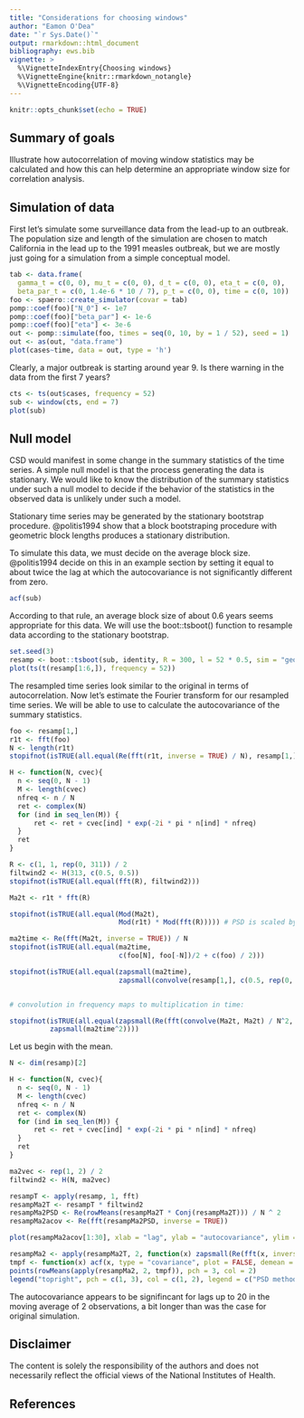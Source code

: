 ```yaml
---
title: "Considerations for choosing windows"
author: "Eamon O'Dea"
date: "`r Sys.Date()`"
output: rmarkdown::html_document
bibliography: ews.bib
vignette: >
  %\VignetteIndexEntry{Choosing windows}
  %\VignetteEngine{knitr::rmarkdown_notangle}
  %\VignetteEncoding{UTF-8}
---
```



```r
knitr::opts_chunk$set(echo = TRUE)

```

## Summary of goals

Illustrate how autocorrelation of moving window statistics may be calculated and how this can help determine an appropriate window size for correlation analysis.

## Simulation of data

First let's simulate some surveillance data from the lead-up to an outbreak.
The population size and length of the simulation are chosen to match California in the lead up to the 1991 measles outbreak, but we are mostly just going for a simulation from a simple conceptual model.

```r

tab <- data.frame(
  gamma_t = c(0, 0), mu_t = c(0, 0), d_t = c(0, 0), eta_t = c(0, 0), 
  beta_par_t = c(0, 1.4e-6 * 10 / 7), p_t = c(0, 0), time = c(0, 10))
foo <- spaero::create_simulator(covar = tab)
pomp::coef(foo)["N_0"] <- 1e7
pomp::coef(foo)["beta_par"] <- 1e-6
pomp::coef(foo)["eta"] <- 3e-6
out <- pomp::simulate(foo, times = seq(0, 10, by = 1 / 52), seed = 1)
out <- as(out, "data.frame")
plot(cases~time, data = out, type = 'h')
```


Clearly, a major outbreak is starting around year 9. Is there warning in the data from the first 7 years?

```r
cts <- ts(out$cases, frequency = 52)
sub <- window(cts, end = 7)
plot(sub)

```

## Null model

CSD would manifest in some change in the summary statistics of the time series. A simple null model is that the process generating the data is stationary. We would like to know the distribution of the summary statistics under such a null model to decide if the behavior of the statistics in the observed data is unlikely under such a model.

Stationary time series may be generated by the stationary bootstrap procedure. @politis1994 show that a block bootstraping procedure with geometric block lengths produces a stationary distribution. 

To simulate this data, we must decide on the average block size. @politis1994 decide on this in an example section by setting it equal to about twice the lag at which the autocovariance is not significantly different from zero.

```r
acf(sub)
```


According to that rule, an average block size of about 0.6 years seems appropriate for this data. We will use the boot::tsboot() function to resample data according to the stationary bootstrap.


```r
set.seed(3)
resamp <- boot::tsboot(sub, identity, R = 300, l = 52 * 0.5, sim = "geom")$t
plot(ts(t(resamp[1:6,]), frequency = 52))
```

The resampled time series look similar to the original in terms of autocorrelation. Now let's estimate the Fourier transform for our resampled time series. We will be able to use to calculate the autocovariance of the summary statistics.

```r

foo <- resamp[1,]
r1t <- fft(foo)
N <- length(r1t)
stopifnot(isTRUE(all.equal(Re(fft(r1t, inverse = TRUE) / N), resamp[1,])))

H <- function(N, cvec){
  n <- seq(0, N - 1)
  M <- length(cvec)
  nfreq <- n / N
  ret <- complex(N)
  for (ind in seq_len(M)) {
      ret <- ret + cvec[ind] * exp(-2i * pi * n[ind] * nfreq)
  }
  ret
}

R <- c(1, 1, rep(0, 311)) / 2
filtwind2 <- H(313, c(0.5, 0.5))
stopifnot(isTRUE(all.equal(fft(R), filtwind2)))

Ma2t <- r1t * fft(R)

stopifnot(isTRUE(all.equal(Mod(Ma2t), 
                           Mod(r1t) * Mod(fft(R))))) # PSD is scaled by PSD of respone function

ma2time <- Re(fft(Ma2t, inverse = TRUE)) / N
stopifnot(isTRUE(all.equal(ma2time, 
                           c(foo[N], foo[-N])/2 + c(foo) / 2)))

stopifnot(isTRUE(all.equal(zapsmall(ma2time),
                           zapsmall(convolve(resamp[1,], c(0.5, rep(0, 311), 0.5))))))


# convolution in frequency maps to multiplication in time:

stopifnot(isTRUE(all.equal(zapsmall(Re(fft(convolve(Ma2t, Ma2t) / N^2, inverse = TRUE))),
          zapsmall(ma2time^2))))

```

Let us begin with the mean.

```r

N <- dim(resamp)[2]

H <- function(N, cvec){
  n <- seq(0, N - 1)
  M <- length(cvec)
  nfreq <- n / N
  ret <- complex(N)
  for (ind in seq_len(M)) {
      ret <- ret + cvec[ind] * exp(-2i * pi * n[ind] * nfreq)
  }
  ret
}

ma2vec <- rep(1, 2) / 2
filtwind2 <- H(N, ma2vec)

resampT <- apply(resamp, 1, fft)
resampMa2T <- resampT * filtwind2
resampMa2PSD <- Re(rowMeans(resampMa2T * Conj(resampMa2T))) / N ^ 2
resampMa2acov <- Re(fft(resampMa2PSD, inverse = TRUE))

plot(resampMa2acov[1:30], xlab = "lag", ylab = "autocovariance", ylim = c(0, 15))

resampMa2 <- apply(resampMa2T, 2, function(x) zapsmall(Re(fft(x, inverse = TRUE) / N)))
tmpf <- function(x) acf(x, type = "covariance", plot = FALSE, demean = FALSE)$acf[,1,1]
points(rowMeans(apply(resampMa2, 2, tmpf)), pch = 3, col = 2)
legend("topright", pch = c(1, 3), col = c(1, 2), legend = c("PSD method", "time-domain method"))

```

The autocovariance appears to be signifincant for lags up to 20 in the moving average of 2 observations, a bit longer than was the case for original simulation. 

## Disclaimer

The content is solely the responsibility of the authors and does not
necessarily reflect the official views of the National Institutes of
Health.

## References

